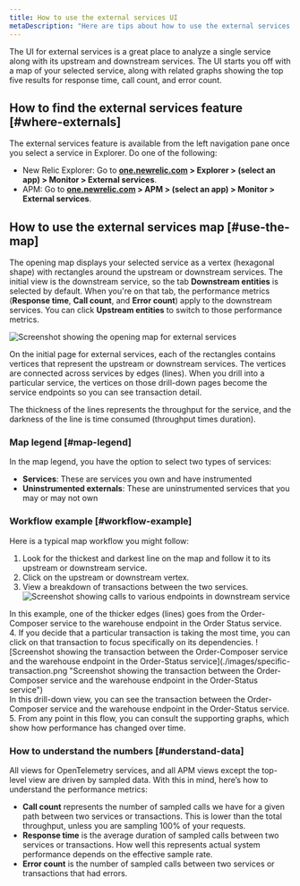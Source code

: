 ```yaml
---
title: How to use the external services UI
metaDescription: "Here are tips about how to use the external services UI"
---
```


The UI for external services is a great place to analyze a single service along with its upstream and downstream services. The UI starts you off with a map of your selected service, along with related graphs showing the top five results for response time, call count, and error count.

## How to find the external services feature [#where-externals]

The external services feature is available from the left navigation pane once you select a service in Explorer. Do one of the following:

   * New Relic Explorer: Go to **[one.newrelic.com](https://one.newrelic.com) > Explorer > (select an app) > Monitor > External services**.
   * APM: Go to **[one.newrelic.com](https://one.newrelic.com) > APM > (select an app) > Monitor > External services**.

## How to use the external services map [#use-the-map]

The opening map displays your selected service as a vertex (hexagonal shape) with rectangles around the upstream or downstream services. The initial view is the downstream service, so the tab **Downstream entities** is selected by default. When you're on that tab, the performance metrics (**Response time**, **Call count**, and **Error count**) apply to the downstream services. You can click **Upstream entities** to switch to those performance metrics.

![Screenshot showing the opening map for external services](./images/intro-example.png "Screenshot showing the opening map for external services")

On the initial page for external services, each of the rectangles contains vertices that represent the upstream or downstream services. The vertices are connected across services by edges (lines). When you drill into a particular service, the vertices on those drill-down pages become the service endpoints so you can see transaction detail.

The thickness of the lines represents the throughput for the service, and the darkness of the line is time consumed (throughput times duration).

### Map legend [#map-legend]

In the map legend, you have the option to select two types of services:

  * **Services**: These are services you own and have instrumented
  * **Uninstrumented externals**: These are uninstrumented services that you may or may not own

### Workflow example [#workflow-example]

Here is a typical map workflow you might follow:

1. Look for the thickest and darkest line on the map and follow it to its upstream or downstream service.
2. Click on the upstream or downstream vertex.
3. View a breakdown of transactions between the two services.
![Screenshot showing calls to various endpoints in downstream service](./images/downstream-endpoints.png "Screenshot showing calls to various endpoints in downstream service")
<figcaption>In this example, one of the thicker edges (lines) goes from the Order-Composer service to the warehouse endpoint in the Order Status service.</figcaption>
4. If you decide that a particular transaction is taking the most time, you can click on that transaction to focus specifically on its dependencies.
![Screenshot showing the transaction between the Order-Composer service and the warehouse endpoint in the Order-Status service](./images/specific-transaction.png "Screenshot showing the transaction between the Order-Composer service and the warehouse endpoint in the Order-Status service")
<figcaption>In this drill-down view, you can see the transaction between the Order-Composer service and the warehouse endpoint in the Order-Status service.</figcaption>
5. From any point in this flow, you can consult the supporting graphs, which show how performance has changed over time. 

### How to understand the numbers [#understand-data]

All views for OpenTelemetry services, and all APM views except the top-level view are driven by sampled data. With this in mind, here’s how to understand the performance metrics:

  * **Call count** represents the number of sampled calls we have for a given path between two services or transactions. This is lower than the total throughput, unless you are sampling 100% of your requests.
  * **Response time** is the average duration of sampled calls between two services or transactions. How well this represents actual system performance depends on the effective sample rate.
  * **Error count** is the number of sampled calls between two services or transactions that had errors.

